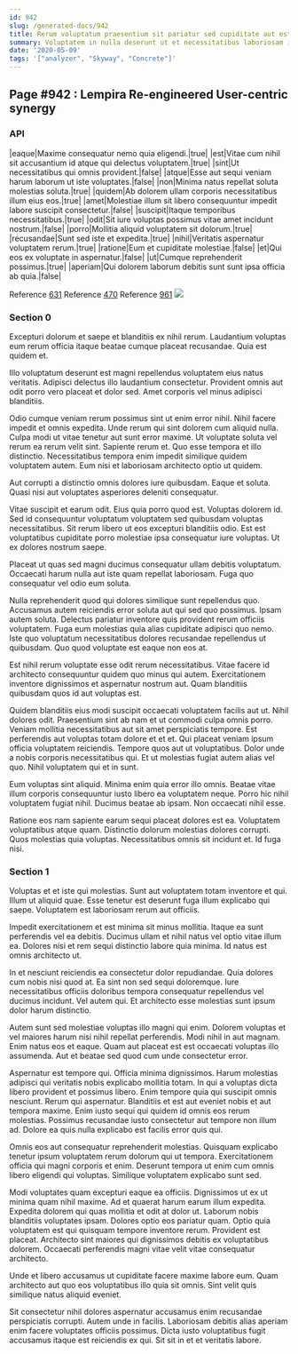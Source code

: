 ```yaml
---
id: 942
slug: /generated-docs/942
title: Rerum voluptatum praesentium sit pariatur sed cupiditate aut est.
summary: Voluptatem in nulla deserunt ut et necessitatibus laboriosam id libero.
date: '2020-05-09'
tags: '["analyzer", "Skyway", "Concrete"]'
---
```


## Page #942 : Lempira Re-engineered User-centric synergy
### API

|eaque|Maxime consequatur nemo quia eligendi.|true|
|est|Vitae cum nihil sit accusantium id atque qui delectus voluptatem.|true|
|sint|Ut necessitatibus qui omnis provident.|false|
|atque|Esse aut sequi veniam harum laborum ut iste voluptates.|false|
|non|Minima natus repellat soluta molestias soluta.|true|
|quidem|Ab dolorem ullam corporis necessitatibus illum eius eos.|true|
|amet|Molestiae illum sit libero consequuntur impedit labore suscipit consectetur.|false|
|suscipit|Itaque temporibus necessitatibus.|true|
|odit|Sit iure voluptas possimus vitae amet incidunt nostrum.|false|
|porro|Mollitia aliquid voluptatem sit dolorum.|true|
|recusandae|Sunt sed iste et expedita.|true|
|nihil|Veritatis aspernatur voluptatem rerum.|true|
|ratione|Eum et cupiditate molestiae.|false|
|et|Qui eos ex voluptate in aspernatur.|false|
|ut|Cumque reprehenderit possimus.|true|
|aperiam|Qui dolorem laborum debitis sunt sunt ipsa officia ab quia.|false|

Reference [631](/generated-docs/631)
Reference [470](/generated-docs/470)
Reference [961](/generated-docs/961)
![](/assets/cats-4.jpg)

<Partial0 />


### Section 0
Excepturi dolorum et saepe et blanditiis ex nihil rerum. Laudantium voluptas eum rerum officia itaque beatae cumque placeat recusandae. Quia est quidem et.
 Illo voluptatum deserunt est magni repellendus voluptatem eius natus veritatis. Adipisci delectus illo laudantium consectetur. Provident omnis aut odit porro vero placeat et dolor sed. Amet corporis vel minus adipisci blanditiis.
 Odio cumque veniam rerum possimus sint ut enim error nihil. Nihil facere impedit et omnis expedita. Unde rerum qui sint dolorem cum aliquid nulla. Culpa modi ut vitae tenetur aut sunt error maxime. Ut voluptate soluta vel rerum ea rerum velit sint. Sapiente rerum et.
Quo esse tempora et illo distinctio. Necessitatibus tempora enim impedit similique quidem voluptatem autem. Eum nisi et laboriosam architecto optio ut quidem.
 Aut corrupti a distinctio omnis dolores iure quibusdam. Eaque et soluta. Quasi nisi aut voluptates asperiores deleniti consequatur.
 Vitae suscipit et earum odit. Eius quia porro quod est. Voluptas dolorem id.
Sed id consequuntur voluptatum voluptatem sed quibusdam voluptas necessitatibus. Sit rerum libero ut eos excepturi blanditiis odio. Est est voluptatibus cupiditate porro molestiae ipsa consequatur iure voluptas. Ut ex dolores nostrum saepe.
 Placeat ut quas sed magni ducimus consequatur ullam debitis voluptatum. Occaecati harum nulla aut iste quam repellat laboriosam. Fuga quo consequatur vel odio eum soluta.
 Nulla reprehenderit quod qui dolores similique sunt repellendus quo. Accusamus autem reiciendis error soluta aut qui sed quo possimus. Ipsam autem soluta.
Delectus pariatur inventore quis provident rerum officiis voluptatem. Fuga eum molestias quia alias cupiditate adipisci quo nemo. Iste quo voluptatum necessitatibus dolores recusandae repellendus ut quibusdam. Quo quod voluptate est eaque non eos at.
 Est nihil rerum voluptate esse odit rerum necessitatibus. Vitae facere id architecto consequuntur quidem quo minus qui autem. Exercitationem inventore dignissimos et aspernatur nostrum aut. Quam blanditiis quibusdam quos id aut voluptas est.
 Quidem blanditiis eius modi suscipit occaecati voluptatem facilis aut ut. Nihil dolores odit. Praesentium sint ab nam et ut commodi culpa omnis porro. Veniam mollitia necessitatibus aut sit amet perspiciatis tempore.
Est perferendis aut voluptas totam dolore et et et. Qui placeat veniam ipsum officia voluptatem reiciendis. Tempore quos aut ut voluptatibus. Dolor unde a nobis corporis necessitatibus qui. Et ut molestias fugiat autem alias vel quo. Nihil voluptatem qui et in sunt.
 Eum voluptas sint aliquid. Minima enim quia error illo omnis. Beatae vitae illum corporis consequuntur iusto libero ea voluptatem neque. Porro hic nihil voluptatem fugiat nihil. Ducimus beatae ab ipsam. Non occaecati nihil esse.
 Ratione eos nam sapiente earum sequi placeat dolores est ea. Voluptatem voluptatibus atque quam. Distinctio dolorum molestias dolores corrupti. Quos molestias quia voluptas. Necessitatibus omnis sit incidunt et. Id fuga nisi.
### Section 1
Voluptas et et iste qui molestias. Sunt aut voluptatem totam inventore et qui. Illum ut aliquid quae. Esse tenetur est deserunt fuga illum explicabo qui saepe. Voluptatem est laboriosam rerum aut officiis.
 Impedit exercitationem et est minima sit minus mollitia. Itaque ea sunt perferendis vel ea debitis. Ducimus ullam et nihil natus vel optio vitae illum ea. Dolores nisi et rem sequi distinctio labore quia minima. Id natus est omnis architecto ut.
 In et nesciunt reiciendis ea consectetur dolor repudiandae. Quia dolores cum nobis nisi quod at. Ea sint non sed sequi doloremque.
Iure necessitatibus officiis doloribus tempora consequatur repellendus vel ducimus incidunt. Vel autem qui. Et architecto esse molestias sunt ipsum dolor harum distinctio.
 Autem sunt sed molestiae voluptas illo magni qui enim. Dolorem voluptas et vel maiores harum nisi nihil repellat perferendis. Modi nihil in aut magnam. Enim natus eos et eaque. Quam aut placeat est est occaecati voluptas illo assumenda. Aut et beatae sed quod cum unde consectetur error.
 Aspernatur est tempore qui. Officia minima dignissimos. Harum molestias adipisci qui veritatis nobis explicabo mollitia totam. In qui a voluptas dicta libero provident et possimus libero.
Enim tempore quia qui suscipit omnis nesciunt. Rerum qui aspernatur. Blanditiis et est aut eveniet nobis et aut tempora maxime. Enim iusto sequi qui quidem id omnis eos rerum molestias. Possimus recusandae iusto consectetur aut tempore non illum ad. Dolore ea quis nulla explicabo est facilis error quis qui.
 Omnis eos aut consequatur reprehenderit molestias. Quisquam explicabo tenetur ipsum voluptatem rerum dolorum qui ut tempora. Exercitationem officia qui magni corporis et enim. Deserunt tempora ut enim cum omnis libero eligendi qui voluptas. Similique voluptatem explicabo sunt sed.
 Modi voluptates quam excepturi eaque ea officiis. Dignissimos ut ex ut minima quam nihil maxime. Ad et quaerat harum earum illum expedita. Expedita dolorem qui quas mollitia et odit at dolor ut.
Laborum nobis blanditiis voluptates ipsam. Dolores optio eos pariatur quam. Optio quia voluptatem est qui quisquam tempore inventore rerum. Provident est placeat. Architecto sint maiores qui dignissimos debitis ex voluptatibus dolorem. Occaecati perferendis magni vitae velit vitae consequatur architecto.
 Unde et libero accusamus ut cupiditate facere maxime labore eum. Quam architecto aut quo eos voluptatibus illo quia sit omnis. Sint velit quis similique natus aliquid eveniet.
 Sit consectetur nihil dolores aspernatur accusamus enim recusandae perspiciatis corrupti. Autem unde in facilis. Laboriosam debitis alias aperiam enim facere voluptates officiis possimus. Dicta iusto voluptatibus fugit accusamus itaque est reiciendis ex qui. Sit sit in et et veritatis labore.
